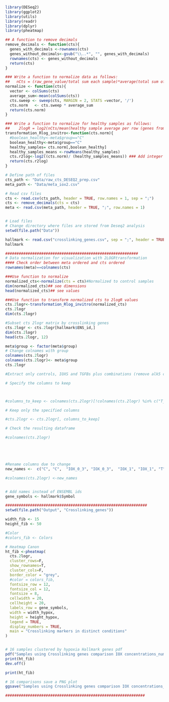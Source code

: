 


```{r}
library(DESeq2)
library(ggplot2)
library(utils)
library(readr)
library(dplyr)
library(pheatmap)

```


```{r}
## A function to remove decimals
remove_decimals <- function(cts){
  genes_with_decimals <-rownames(cts)
  genes_without_decimals<-gsub("\\..*", "", genes_with_decimals)
  rownames(cts) <- genes_without_decimals
  return(cts)
}

### Write a function to normalize data as follows: 
##   nCts = (raw_gene_value/total sum each sample)*average(total sum of samples)
normalize <- function(cts){
  vector <- colSums(cts)
  average_sum<-mean(colSums(cts))
  cts.sweep <- sweep(cts, MARGIN = 2, STATS =vector, '/') 
  cts.norm   <- cts.sweep * average_sum
  return(cts.norm)
}

### Write a function to normalize for healthy samples as follows:
##    2logR = log2(nCts/mean(healthy sample average per row (genes from healthy samples)))
transformation_Rlog_invitro<-function(cts.norm){
  #boolean_healthy<-meta$group=="C"
  boolean_healthy<-meta$group=="C"
  healthy_samples= cts.norm[,boolean_healthy]
  healthy_samples_means <-rowMeans(healthy_samples)
  cts.r2log<-log2((cts.norm)/ (healthy_samples_means)) ### Add integer to avoid negative values
  return(cts.r2log)
}
```


```{r}
# Define path of files
cts_path <- "Data/raw_cts_DESEQ2_prep.csv"
meta_path <- "Data/meta_iox2.csv"

# Read csv files
cts <- read.csv(cts_path, header = TRUE, row.names = 1, sep = ";")
cts <- remove_decimals(cts = cts)
meta <- read.csv(meta_path, header = TRUE, ";", row.names = 1)


# Load files
# Change directory where files are stored from Deseq2 analysis
setwd(file.path("Data"))

hallmark <- read.csv("crosslinking_genes.csv", sep = ";", header = TRUE)
hallmark
```



```{r}
###########################################################
# Data normalization for visualization with 2LOGRtransformation
#### Check order between meta ordered and cts ordered
rownames(meta)==colnames(cts)
```

```{r}
###Use function to normalize
normalized_cts<-normalize(cts = cts)#Normalized to control samples
dim(normalized_cts)## see dimensions
head(normalized_cts)## see values

```

```{r}
###Use function to transform normalized cts to 2logR values
cts.2logr<-transformation_Rlog_invitro(normalized_cts)
cts.2logr
dim(cts.2logr)
```


```{r}
#Subset cts 2logr matrix by crosslinking genes
cts.2logr <- cts.2logr[hallmark$ENS_id,]
dim(cts.2logr)
head(cts.2logr, 12)
```

```{r}

meta$group <- factor(meta$group)
# Change colnames with group
colnames(cts.2logr)
colnames(cts.2logr)<- meta$group
cts.2logr
```
```{r}
#Extract only controls, IOXS and TGFBs plus combinations (remove alk5 conditions)

# Specify the columns to keep



#columns_to_keep <- colnames(cts.2logr)[!colnames(cts.2logr) %in% c("T_A", "T_IOX0.3_A")]

# Keep only the specified columns

#cts.2logr <- cts.2logr[, columns_to_keep]

# Check the resulting dataframe

#colnames(cts.2logr)






```
```{r}
#Rename columns due to change
new_names <-  c("C", "C",  "IOX_0_3", "IOX_0_3",  "IOX_1", "IOX_1", "T", "T", "T_IOX0.3", "T_IOX0.3", "T_IOX1", "T_IOX1")  

#colnames(cts.2logr) <-new_names



```

```{r}
# Add names instead of ENSEMBL ids
gene_symbols <- hallmark$Symbol
```




```{r}
###############################################################
setwd(file.path("Output", "Crosslinking_genes"))

width_fib <- 15
height_fib <- 50

#Color
#colors_fib <- Colors

# Heatmap Canon
ht_fib <-pheatmap(
  cts.2logr,
  cluster_rows=F,
  show_rownames=T,
  cluster_cols=F,
  border_color = "grey", 
  #color = colors_fib, 
  fontsize_row = 12,
  fontsize_col = 12, 
  fontsize = 8,
  cellwidth = 20,
  cellheight = 20,
  labels_row = gene_symbols,
  width = width_hypox,
  height = height_hypox,
  legend = TRUE,
  display_numbers = TRUE,
  main = "Crosslinking markers in distinct conditions"
)


# 16 samples clustered by hypoxia Hallmark genes pdf
pdf("Samples using Crosslinking genes comparison IOX concentrations_numbers.pdf", width = width_fib, height = height_fib)
print(ht_fib)
dev.off()

print(ht_fib)

# 16 comparisons save a PNG plot
ggsave("Samples using Crosslinking genes comparison IOX concentrations_numbers.png", plot = ht_fib, width = width_fib, height = height_fib, dpi=400, limitsize = FALSE)

##############################################################
```


